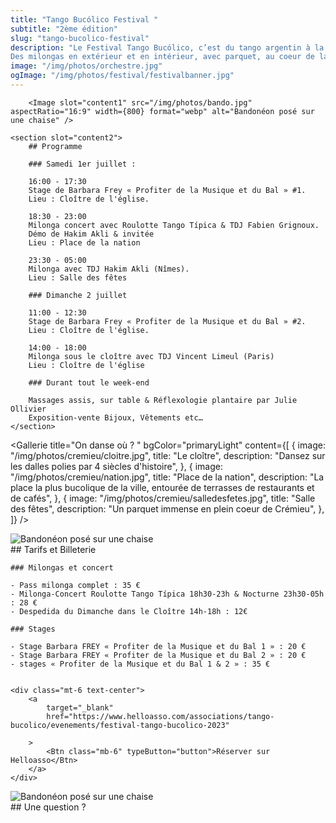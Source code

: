 ```yaml
---
title: "Tango Bucólico Festival "
subtitle: "2ème édition"
slug: "tango-bucolico-festival"
description: "Le Festival Tango Bucólico, c’est du tango argentin à la campagne, à 45mn de Lyon !
Des milongas en extérieur et en intérieur, avec parquet, au coeur de la magnifique cité médiévale de Crémieu (38), et la musique vivante mise à l’honneur pour la milonga du samedi soir. "
image: "/img/photos/orchestre.jpg"
ogImage: "/img/photos/festival/festivalbanner.jpg"
---
```



<TextWithImage order="imageText">

        <Image slot="content1" src="/img/photos/bando.jpg" aspectRatio="16:9" width={800} format="webp" alt="Bandonéon posé sur une chaise" />

    <section slot="content2">
        ## Programme

        ### Samedi 1er juillet :

        16:00 - 17:30
        Stage de Barbara Frey « Profiter de la Musique et du Bal » #1.
        Lieu : Cloître de l'église.

        18:30 - 23:00
        Milonga concert avec Roulotte Tango Típica & TDJ Fabien Grignoux.
        Démo de Hakim Akli & invitée
        Lieu : Place de la nation

        23:30 - 05:00
        Milonga avec TDJ Hakim Akli (Nîmes).
        Lieu : Salle des fêtes

        ### Dimanche 2 juillet

        11:00 - 12:30
        Stage de Barbara Frey « Profiter de la Musique et du Bal » #2.
        Lieu : Cloître de l'église.

        14:00 - 18:00
        Milonga sous le cloître avec TDJ Vincent Limeul (Paris)
        Lieu : Cloître de l'église

        ### Durant tout le week-end

        Massages assis, sur table & Réflexologie plantaire par Julie Ollivier
        Exposition-vente Bijoux, Vêtements etc…
    </section>

</TextWithImage>

<Gallerie
  title="On danse où ? "
  bgColor="primaryLight"
  content={[
    {
      image: "/img/photos/cremieu/cloitre.jpg",
      title: "Le cloître",
      description: "Dansez sur les dalles polies par 4 siècles d'histoire",
    },
    {
      image: "/img/photos/cremieu/nation.jpg",
      title: "Place de la nation",
      description:
        "La place la plus bucolique de la ville, entourée de terrasses de restaurants et de cafés",
    },
    {
      image: "/img/photos/cremieu/salledesfetes.jpg",
      title: "Salle des fêtes",
      description: "Un parquet immense en plein coeur de Crémieu",
    },
  ]}
/>

<section>
  <div class="my-16 container mx-4 mx-auto grid grid-cols-1 gap-8 mt-8 xl:mt-16 md:grid-cols-2 xl:grid-cols-5">
    <Person
      title="Roulotte Tango"
      image="/img/photos/festival/roulotte.jpg"
      content="Orchestre du samedi soir"
      location=""
    />
    <Person
      title="TDJ Hakim Akli"
      image="/img/photos/festival/hakim.jpg"
      content="DJ du samedi soir et démonstration"
      location="Paris"
    />
    <Person
      title="Barbara Frey"
      image="/img/photos/festival/barbarafrey.jpg"
      content="Stages samedi et dimanche"
      location="Lyon"
    />
    <Person
      title="TDJ Vincent Limeul"
      image="/img/photos/festival/limeul.jpg"
      content="DJ du dimanche après-midi"
      location="Paris"
    />
    <Person
      title="TDJ Fabien Grignoux"
      image="/img/photos/festival/fabien.jpg"
      content="Ouvre le bal le samedi soir"
      location="Lyon / Crémieu"
    />
  </div>
</section>

<TextWithImage order="textImage" bgcolor="backgroundDarker">
<Image slot="content2" src="/img/photos/abrazo.jpg" aspectRatio="16:9" width={800} format="webp" alt="Bandonéon posé sur une chaise" />

<section>
  <div class="grid grid-cols-1 gap-8 mt-8 xl:mt-16 md:grid-cols-3 xl:grid-cols-4">
    <Person
      title="Roulotte Tango"
      image="/img/photos/festival/roulotte.jpg"
      content="Orchestre du samedi soir"
      location=""
    />
    <Person
      title="TDJ Hakim Akli"
      image="/img/photos/festival/hakim.jpg"
      content="S   amedi soir et démonstration"
      location="Paris"
    />
    <Person
      title="TDJ Vincent Limeul"
      image="/img/photos/festival/limeul.jpg"
      content="Dimanche après-midi"
      location="Paris"
    />
    <Person
      title="TDJ Fabien Grignoux"
      image="/img/photos/festival/fabien.jpg"
      content="Ouvre le bal le samedi soir"
      location="Lyon / Crémieu"
    />
  </div>
</section>

<section slot="content1">
    ## Tarifs et Billeterie

    ### Milongas et concert

    - Pass milonga complet : 35 €
    - Milonga-Concert Roulotte Tango Típica 18h30-23h & Nocturne 23h30-05h : 28 €
    - Despedida du Dimanche dans le Cloître 14h-18h : 12€

    ### Stages

    - Stage Barbara FREY « Profiter de la Musique et du Bal 1 » : 20 €
    - Stage Barbara FREY « Profiter de la Musique et du Bal 2 » : 20 €
    - stages « Profiter de la Musique et du Bal 1 & 2 » : 35 €


    <div class="mt-6 text-center">
        <a
            target="_blank"
            href="https://www.helloasso.com/associations/tango-bucolico/evenements/festival-tango-bucolico-2023"

        >
            <Btn class="mb-6" typeButton="button">Réserver sur Helloasso</Btn>
        </a>
    </div>

</section>

</TextWithImage>

<TextWithImage order="imageText">
<Image slot="content1" src="/img/photos/pied4.jpg" aspectRatio="16:9" width={1000} format="webp" alt="Bandonéon posé sur une chaise" />

<section slot="content2">
## Une question ?
<ContactForm client:load />
</section>
</TextWithImage>
